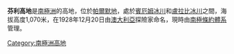 {{coord|69|13|S|63|13|W|source:GNIS|display=title}}

'''芬利高地'''是[[南極洲|南極洲]]的高地，位於[[帕爾默地|帕爾默地]]，處於[[賓厄姆冰川|賓厄姆冰川]]和[[盧拉比冰川|盧拉比冰川]]之間，海拔高度1,070米，在1928年12月20日由[[澳大利亞|澳大利亞]]探險家命名，現時由[[南極條約體系|南極條約體系]]管理。

{{Antarctica-geo-stub}}
[[Category:南極洲高地|Category:南極洲高地]]